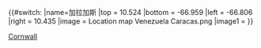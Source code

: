 {{#switch:{{{1}}}
|name=加拉加斯
|top    = 10.524
|bottom = -66.959
|left   = -66.806
|right  = 10.435
|image  = Location map Venezuela Caracas.png
|image1 = 
}}<noinclude>
{{Location map/Info}}
{{Documentation}}
[[Category:委內瑞拉地理位置圖模板|Cornwall]]
</noinclude>